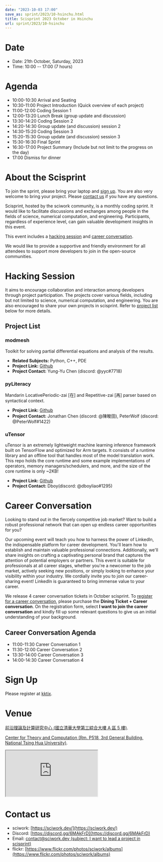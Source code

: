 ```yaml
---
date: "2023-10-03 17:00"
save_as: sprint/2023/10-hsinchu.html
title: Scisprint 2023 October in Hsinchu
url: sprint/2023/10-hsinchu
---
```


# Date

- Date: 21th October, Saturday, 2023
- Time: 10:00 \-- 17:00 (7 hours)

# Agenda

- 10:00-10:30 Arrival and Seating
- 10:30-11:00 Project Introduction (Quick overview of each project)
- 11:00-12:00 Coding Session 1
- 12:00-13:20 Lunch Break (group update and discussion)
- 13:30-14:20 Coding Session 2
- 14:20-14:30 Group update (and discussion) session 2
- 14:30-15:20 Coding Session 3
- 15:20-15:30 Group update (and discussion) session 3
- 15:30-16:30 Final Sprint
- 16:30-17:00 Project Summary (Include but not limit to the progress
  on the day)
- 17:00 Dismiss for dinner

# About the Scisprint

To join the sprint, please bring your laptop and [sign up](#sign-up).
You are also very welcome to bring your project. Please [contact
us](#contact-us) if you have any questions.

Scisprint, hosted by the sciwork community, is a monthly coding sprint.
It would like to facilitate discussions and exchanges among people in
the fields of science, numerical computation, and engineering.
Participants, regardless of experience level, can gain valuable
development insights in this event.

This event includes a [hacking session](#hacking-session) and [career
conversation](#career-conversation).

We would like to provide a supportive and friendly environment for all
attendees to support more developers to join in the open-source
communities.

# Hacking Session

It aims to encourage collaboration and interaction among developers
through project participation. The projects cover various fields,
including but not limited to science, numerical computation, and
engineering. You are also encouraged to share your own projects in
scisprint. Refer to [project list](#project-list) below for more
details.

## Project List

### modmesh

Toolkit for solving partial differential equations and analysis of the
results.

- **Related Subjects:** Python, C++, PDE
- **Project Link:** [Github](https://github.com/solvcon/modmesh)
- **Project Contact:** Yung-Yu Chen (discord: \@yyc#7718)

### pyLiteracy

Mandarin LocativePeriodic-zai \[在\] and Repetitive-zai \[再\] parser
based on syntactical context.

- **Project Link:**
  [Github](https://github.com/Chenct-jonathan/Loc_zai_and_Rep_zai_parser)
- **Project Contact:** Jonathan Chen (discord: \@陳畯田), PeterWolf
  (discord: \@PeterWolf#1422)

### uTensor

uTensor is an extremely lightweight machine learning inference framework
built on TensorFlow and optimized for Arm targets. It consists of a
runtime library and an offline tool that handles most of the model
translation work. This repo holds the core runtime and some example
implementations of operators, memory managers/schedulers, and more, and
the size of the core runtime is only \~2KB!

- **Project Link:** [Github](https://github.com/uTensor/uTensor)
- **Project Contact:** Dboy(discord: \@dboyliao#1295)

# Career Conversation

Looking to stand out in the fiercely competitive job market? Want to
build a robust professional network that can open up endless career
opportunities for you?

Our upcoming event will teach you how to harness the power of LinkedIn,
the indispensable platform for career development. You\'ll learn how to
establish and maintain valuable professional connections. Additionally,
we\'ll share insights on crafting a captivating personal brand that
captures the attention of potential employers or partners. This event is
suitable for professionals at all career stages, whether you\'re a
newcomer to the job market, actively seeking new positions, or simply
looking to enhance your visibility within your industry. We cordially
invite you to join our career-sharing event! LinkedIn is guaranteed to
bring immense value to your career.

We release 4 career conversation tickets in October scisprint. To
[register for a career conversation](#sign-up), please purchase the
**Dining Ticket + Career conversation**. On the registration form,
select **I want to join the career conversation** and kindly fill up
some relevant questions to give us an initial understanding of your
background.

## Career Conversation Agenda

- 11:00-11:30 Career Conversation 1
- 11:30-12:00 Career Conversation 2
- 13:30-14:00 Career Conversation 3
- 14:00-14:30 Career Conversation 4

# Sign Up

Please register at
[kktix](https://sciwork.kktix.cc/events/scisprint-202310-hsinchu).

# Venue

[前沿理論及計算研究中心 (國立清華大學第三綜合大樓 A 區 5
樓)](https://goo.gl/maps/EH2wWtkLQ8qLWd669).

[Center for Theory and Computation (Rm. P518, 3rd General Building,
National Tsing Hua University)](https://goo.gl/maps/4i2K2XvJqw2J42pv5).

<div
  style={{
    overflow: "hidden",
    paddingBottom: "56.25%",
    position: "relative",
    height: 0,
  }}
>
  <iframe
    src="https://www.google.com/maps/embed?pb=!1m18!1m12!1m3!1d28976.98152829823!2d120.96353258312313!3d24.79125198152699!2m3!1f0!2f0!3f0!3m2!1i1024!2i768!4f13.1!3m3!1m2!1s0x3468360c81cfffe3%3A0xd7d529328f01b825!2z5ZyL56uL5riF6I-v5aSn5a2456ys5LiJ57ac5ZCI5aSn5qiT!5e0!3m2!1szh-TW!2stw!4v1662888048158!5m2!1szh-TW!2stw"
    style={{
      left: 0,
      top: 0,
      height: "100%",
      width: "100%",
      position: "absolute",
      border: 0,
    }}
    allowfullscreen=""
    loading="lazy"
    referrerpolicy="no-referrer-when-downgrade"
  ></iframe>
</div>

# Contact us

- sciwork: [https://sciwork.dev/](https://sciwork.dev/)
- Discord: [https://discord.gg/6MAkFrD](https://discord.gg/6MAkFrD)
- Email: [contact@sciwork.dev (subject: I want to lead a project in
  scisprint)](mailto:contact@sciwork.dev?subject=[sciwork]%20I%20want%20to%20lead%20a%20project%20in%20scisprint)
- flickr: [https://www.flickr.com/photos/sciwork/albums](https://www.flickr.com/photos/sciwork/albums)
